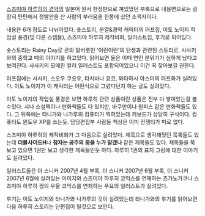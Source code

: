 [[스즈미야 하루히의 경악]]의 일본어 원서 한정판으로 껴있었던 부록으로 내용면으로는 굉장히 탄탄해서 정발판을 산 사람의 부러움을 한몸에 샀던 소책자이다.

내용은 6개 정도로 나뉘어있다. 숏스토리, 분열&경악 캐릭터의 러프집, 이토 노이지 작업실 풍경(및 다른 스탭들), 스즈미야 하루히 제작비화, 일러스트집, 후기로 되어있다.

숏스토리는 Rainy Day로 쿈의 말버릇인 '이런이런'의 탄생과 관련된 스토리로, 사사키와의 중학교 때의 이야기를 하고있다. 읽어보면 둘은 이때 연인 분위기가 심하게 났다고 보여진다. 사사키의 모에한 컬러 일러스트도 포함되어있으니 이건 꼭 찾아보길 권한다.

러프집에는 사사키, 스오우 쿠요우, 타치바나 쿄코, 와타하시 야스미의 러프화가 실려있다. 이토 노이지가 이 캐릭터는 어떤식으로 그렸다던지 하는 글도 실려있다.

이토 노이지의 작업실 풍경은 보면 하루히 관련 상품이란 상품은 전부 다 쌓여있는걸 볼 수있다. 샤나 소설책이나 만화책들도 다 있지만, 바쿠만이나 원피스 같은 만화책들도 있다.
그 뒤쪽에는 타니가와 나가루의 컴퓨터가 찍혀있는데 키보드가 상당히 구식이다. 컴퓨터도 윈도우 XP를 쓰는듯. 담당편집부 사람들 책상은 이미 전쟁터가 따로 없다.

스즈미야 하루히의 제작비화가 그 다음으로 실려있다. 제목으로 생각해뒀던 목록들도 있는데 '''더블사이드H'''나 '''잠자는 공주의 꿈을 누가 알겠나''' 같은 제목들도 있다. 제목들을 쭉 보고 있으면 1권만 보고 생각한 제목들인듯 하다. 하루히 1권의 표지 그림에 대한 이야기도 실려있다.

일러스트들은 더 스니커 2007년 4월 부록, 더 스니커 2007년 6월 부록, 더 스니커 2007년 6월에 실려있는 이미지와 스즈미야 하루히 코믹스를 연재하는 츠가노가쿠나 스즈미야 하루히 짱의 우울 코믹스를 연재하는 푸요의 일러스트가 실려있다.

후기는 이토 노이지와 타니가와 나가루의 것이 실려있는데 타니가와의 후기를 읽어보면 다음 하루히 스토리는 단편집이 될것으로 보인다.


